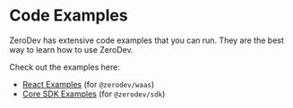 # Code Examples

ZeroDev has extensive code examples that you can run.  They are the best way to learn how to use ZeroDev.

Check out the examples here:

- [React Examples](https://github.com/zerodevapp/waas-examples) (for `@zerodev/waas`)
- [Core SDK Examples](https://github.com/zerodevapp/zerodev-examples) (for `@zerodev/sdk`)